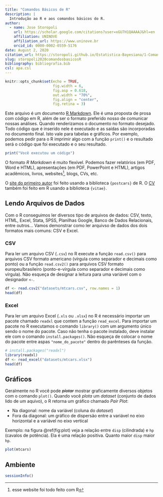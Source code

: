 ```yaml
---
title: "Comandos Básicos de R"
description: |
  Introdução ao R e aos comandos básicos do R.
author:
  - name: Jose Storopoli
    url: https://scholar.google.com/citations?user=xGU7H1QAAAAJ&hl=en
    affiliation: UNINOVE
    affiliation_url: https://www.uninove.br
    orcid_id: 0000-0002-0559-5176
date: August 2, 2020
citation_url: https://storopoli.github.io/Estatistica-Bayesiana/1-Comandos_Basicos.html
slug: storopoli2020comandosbasicosR
bibliography: bibliografia.bib
csl: apa.csl
---
```


```r
knitr::opts_chunk$set(echo = TRUE,
                      fig.width = 6,
                      fig.asp = 0.618,
                      out.width = "70%",
                      fig.align = "center",
                      fig.retina = 3)
```

<link rel="stylesheet" href="https://cdn.rawgit.com/jpswalsh/academicons/master/css/academicons.min.css"/>

Este arquivo é um documento [R Markdown](http://rmarkdown.rstudio.com). Ele é uma proposta de prosa com código em R, além de ser o formato preferido nosso de comunicar nossas análises. Quando renderizamos o documento no formato desejado. Todo código que é inserido nele é executado e as saídas são incorporadas no documento final. Isto vale para tabelas e gráficos. Por exemplo, podemos pedir para o R imprimir algo com a função `print()` e o resultado será o código que foi executado e o seu resultado.

```r
print("Você executou um código")
```

O formato *R Markdown* é muito flexível. Podemos fazer relatórios (em PDF, Word e HTML), apresentações (em PDF, PowerPoint e HTML), artigos acadêmicos, livros, websites^[esse website foi todo feito com R], blogs, CVs, etc.

<aside>
O [site do primeiro autor](https://storopoli.github.io) foi feito usando a biblioteca `{postcars}` de R. O [CV](https://storopoli.github.io/CV/CV.pdf) também foi feito em R usando a biblioteca `{vitae}`.
</aside>

## Lendo Arquivos de Dados

Com o R conseguimos ler diversos tipo de arquivos de dados: CSV, texto, HTML, Excel, Stata, SPSS, Planilhas Google, Banco de Dados Relacionais, entre outros... Vamos demonstrar como ler arquivso de dados dos dois formatos mais comuns: CSV e Excel.

### CSV

Para ler um arquivo CSV (`.csv`) no R execute a função `read.csv()` para arquivos CSV formato americano (vírgula como separador e decimais como ponto) ou a função `read.csv2()` para arquivos CSV formato europeu/brasileiro (ponto-e-vírgula como separador e decimais como vírgula). Não esqueça de designar a leitura para uma variável com o designador `<-`.

```r
df <- read.csv2("datasets/mtcars.csv", row.names = 1)
head(df)
```

### Excel

Para ler um arquivo Excel (`.xls` ou `.xlsx`) no R é necessário importar um pacote chamado `readxl` que contem a função `read_excel`. Para importar um pacote no R executamos o comando `library()` com um argumento único sendo o nome do pacote. Caso não tenha o pacote instalado, deve instalar ele com o comando `install.packages()`. Não esqueça de colocar o nome do pacote entre aspas `"nome_do_pacote"` dentro do parênteses da função.

```r
# install.packages("readxl")
library(readxl)
df <- read_excel("datasets/mtcars.xlsx")
head(df)
```

## Gráficos

Geralmente no R você pode ~~*plotar*~~ mostrar graficamente diversos objetos com o comando `plot()`. Quando você *plota* um *dataset* (conjunto de dados lido de um aquivo), o R retorna um gráfico chamado *Pair Plot*:

-   Na diagonal: nome da variável (coluna do *dataset*)
-   Fora da diagonal: um gráfico de dispersão entre a variável no eixo horizontal e a variável no eixo vertical

Exemplo: na figura \@ref(fig:plot) veja a relação entre `disp` (cilindrada) e `hp` (cavalos de potência). Ela é uma relação positiva. Quanto maior `disp` maior `hp`.

```r
plot(mtcars)
```

## Ambiente

```r
sessionInfo()
```
